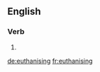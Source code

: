 ==English==

===Verb===
{{head|en}}

# {{present participle of|euthanise|lang=en}}

[[de:euthanising]]
[[fr:euthanising]]